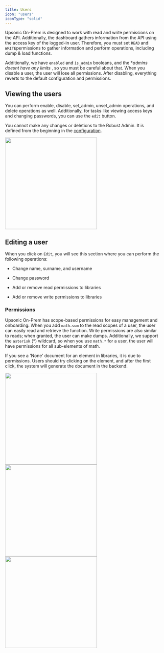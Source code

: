```yaml
---
title: Users
icon: "users"
iconType: "solid"
---
```



Upsonic On-Prem is designed to work with read and write permissions on the API. Additionally, the dashboard gathers information from the API using the access key of the logged-in user. Therefore, you must set  `READ` and `WRITE`permissions to gather information and perform operations, including dump & load functions.


Additionally, we have `enabled` and `is_admin` booleans, and the **admins doesnt have any limits* , so you must be careful about that. When you disable a user, the user will lose all permissions. After disabling, everything reverts to the default configuration and permissions.

## Viewing the users

You can perform enable, disable, set_admin, unset_admin operations, and delete operations as well. Additionally, for tasks like viewing access keys and changing passwords, you can use the `edit` button.


<Warning>You cannot make any changes or deletions to the Robust Admin. It is defined from the beginning in the [configuration](/on-prem/getting_started/install_on_prem#deployment).</Warning>


<img height="300" src="/images/users.svg" />



## Editing a user

When you click on `Edit`, you will see this section where you can perform the following operations:

- Change name, surname, and username
- Change password

- Add or remove read permissions to libraries
- Add or remove write permissions to libraries


### Permissions
Upsonic On-Prem has scope-based permissions for easy management and onboarding. When you add `math.sum` to the read scopes of a user, the user can easily read and retrieve the function. Write permissions are also similar to reads; when granted, the user can make dumps. Additionally, we support the `asterisk` (*) wildcard, so when you use `math.*` for a user, the user will have permissions for all sub-elements of math.


<Warning>If you see a 'None' document for an element in libraries, it is due to permissions. Users should try clicking on the element, and after the first click, the system will generate the document in the backend.</Warning>


<CardGroup cols={2}>
<img height="300" src="/images/user_edit.svg" />
<img height="300" src="/images/user_edit_read_scopes.svg" />
<img height="300" src="/images/user_edit_write_scopes.svg" />
</CardGroup>
